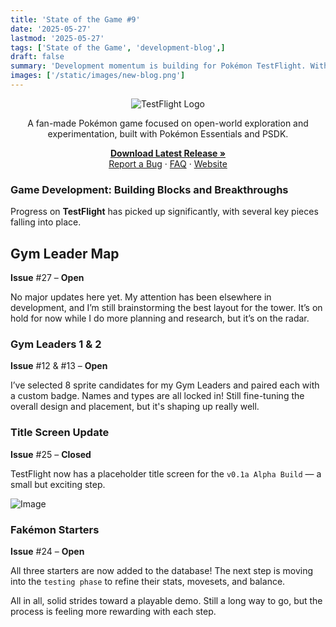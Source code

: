 ```yaml
---
title: 'State of the Game #9'
date: '2025-05-27'
lastmod: '2025-05-27'
tags: ['State of the Game', 'development-blog',]
draft: false
summary: 'Development momentum is building for Pokémon TestFlight. With Gym Leaders chosen, starter Fakémon added, and a new title screen in place, the foundation for the game's v0.1 alpha is steadily coming together—even as key map design and testing still lie ahead.'
images: ['/static/images/new-blog.png']
---
```


<div align="center">
  <img src="https://i.imgur.com/X1N3ADz.png" alt="TestFlight Logo" />
</div>

<div align="center">
  <p>
    A fan-made Pokémon game focused on open-world exploration and experimentation, built with Pokémon Essentials and PSDK.
  </p>
  <p>
    <a href="https://github.com/EmeraldVoid/Pokemon-TestFlight/releases"><strong>Download Latest Release »</strong></a>
    <br />
    <a href="https://github.com/EmeraldVoid/Pokemon-TestFlight/issues">Report a Bug</a>
    ·
    <a href="https://github.com/EmeraldVoid/Pokemon-TestFlight?tab=readme-ov-file#faq">FAQ</a>
    ·
    <a href="https://emeraldvoid.github.io/Pokemon-TestFlight/index.html">Website</a>
  </p>
</div>

### Game Development: **Building Blocks and Breakthroughs**

Progress on **TestFlight** has picked up significantly, with several key pieces falling into place.



## Gym Leader Map

**Issue** #27 – **Open**

No major updates here yet. My attention has been elsewhere in development, and I’m still brainstorming the best layout for the tower. It’s on hold for now while I do more planning and research, but it’s on the radar.



### Gym Leaders 1 & 2

**Issue** #12 & #13 – **Open**

I’ve selected 8 sprite candidates for my Gym Leaders and paired each with a custom badge. Names and types are all locked in! Still fine-tuning the overall design and placement, but it's shaping up really well.



### Title Screen Update

**Issue** #25 – **Closed**

TestFlight now has a placeholder title screen for the `v0.1a Alpha Build` — a small but exciting step.

![Image](https://github.com/user-attachments/assets/f102e242-53c2-4282-b9b0-8af3dbced0d5)


### Fakémon Starters

**Issue** #24 – **Open**

All three starters are now added to the database! The next step is moving into the `testing phase` to refine their stats, movesets, and balance.



All in all, solid strides toward a playable demo. Still a long way to go, but the process is feeling more rewarding with each step.